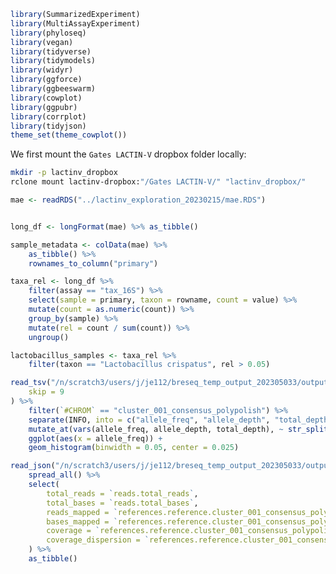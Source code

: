 
```r
library(SummarizedExperiment)
library(MultiAssayExperiment)
library(phyloseq)
library(vegan)
library(tidyverse)
library(tidymodels)
library(widyr)
library(ggforce)
library(ggbeeswarm)
library(cowplot)
library(ggpubr)
library(corrplot)
library(tidyjson)
theme_set(theme_cowplot())
```

We first mount the `Gates LACTIN-V` dropbox folder locally:

```bash
mkdir -p lactinv_dropbox
rclone mount lactinv-dropbox:"/Gates LACTIN-V/" "lactinv_dropbox/"
```

```r
mae <- readRDS("../lactinv_exploration_20230215/mae.RDS")


long_df <- longFormat(mae) %>% as_tibble()

sample_metadata <- colData(mae) %>%
    as_tibble() %>%
    rownames_to_column("primary")

taxa_rel <- long_df %>%
    filter(assay == "tax_16S") %>%
    select(sample = primary, taxon = rowname, count = value) %>%
    mutate(count = as.numeric(count)) %>%
    group_by(sample) %>%
    mutate(rel = count / sum(count)) %>%
    ungroup()

lactobacillus_samples <- taxa_rel %>%
    filter(taxon == "Lactobacillus crispatus", rel > 0.05)

read_tsv("/n/scratch3/users/j/je112/breseq_temp_output_202305033/output/output.vcf",
    skip = 9
) %>%
    filter(`#CHROM` == "cluster_001_consensus_polypolish") %>%
    separate(INFO, into = c("allele_freq", "allele_depth", "total_depth"), sep = ";") %>%
    mutate_at(vars(allele_freq, allele_depth, total_depth), ~ str_split(., "=", simplify = TRUE)[, 2] %>% as.numeric()) %>%
    ggplot(aes(x = allele_freq)) +
    geom_histogram(binwidth = 0.05, center = 0.025)

read_json("/n/scratch3/users/j/je112/breseq_temp_output_202305033/output/summary.json") %>%
    spread_all() %>%
    select(
        total_reads = `reads.total_reads`,
        total_bases = `reads.total_bases`,
        reads_mapped = `references.reference.cluster_001_consensus_polypolish.num_reads_mapped_to_reference`,
        bases_mapped = `references.reference.cluster_001_consensus_polypolish.num_bases_mapped_to_reference`,
        coverage = `references.reference.cluster_001_consensus_polypolish.coverage_average`,
        coverage_dispersion = `references.reference.cluster_001_consensus_polypolish.coverage_dispersion`
    ) %>%
    as_tibble()
```

